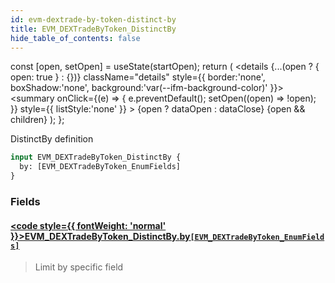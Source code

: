 ```yaml
---
id: evm-dextrade-by-token-distinct-by
title: EVM_DEXTradeByToken_DistinctBy
hide_table_of_contents: false
---
```







  const [open, setOpen] = useState(startOpen);
  return (
    <details {...(open ? { open: true } : {})} className="details" style={{ border:'none', boxShadow:'none', background:'var(--ifm-background-color)' }}>
      <summary
        onClick={(e) => {
          e.preventDefault();
          setOpen((open) => !open);
        }}
        style={{ listStyle:'none' }}
      >
      {open ? dataOpen : dataClose}
      </summary>
      {open && children}
    </details>
  );
};




DistinctBy definition


```graphql
input EVM_DEXTradeByToken_DistinctBy {
  by: [EVM_DEXTradeByToken_EnumFields]
}
```




### Fields

#### [<code style={{ fontWeight: 'normal' }}>EVM_DEXTradeByToken_DistinctBy.<b>by</b></code>](#)<Bullet />[`[EVM_DEXTradeByToken_EnumFields]`](/docs/graphql-reference/enums/evm-dextrade-by-token-enum-fields) <Badge class="secondary" text="list"/> <Badge class="secondary" text="enum"/>
> Limit by specific field
> 



